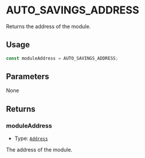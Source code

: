 # AUTO_SAVINGS_ADDRESS

Returns the address of the module.

## Usage

```typescript copy
const moduleAddress = AUTO_SAVINGS_ADDRESS;
```

## Parameters

None

## Returns

### moduleAddress

- Type: [`Address`](https://viem.sh/docs/glossary/types#address)

The address of the module.
